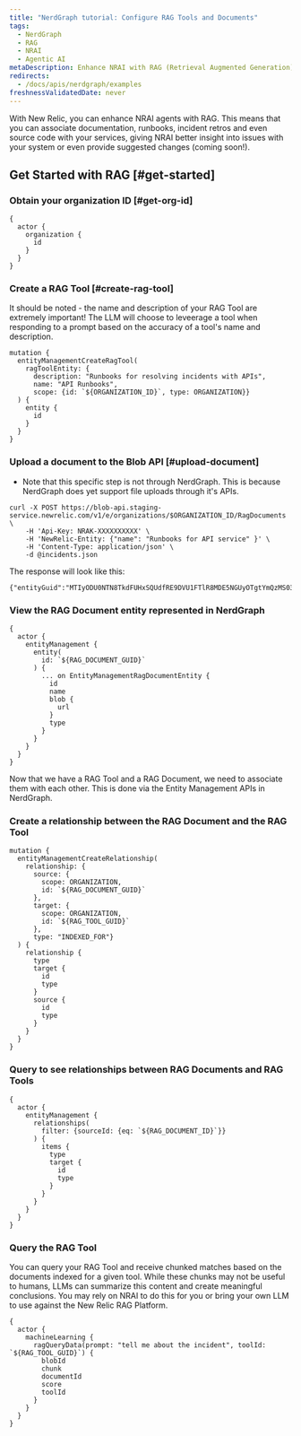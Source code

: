 ```yaml
---
title: "NerdGraph tutorial: Configure RAG Tools and Documents"
tags:
  - NerdGraph
  - RAG
  - NRAI
  - Agentic AI
metaDescription: Enhance NRAI with RAG (Retrieval Augmented Generation)
redirects:
  - /docs/apis/nerdgraph/examples
freshnessValidatedDate: never
---
```


With New Relic, you can enhance NRAI agents with RAG. This means that you can associate documentation, runbooks, incident retros and even source code with your services, giving NRAI better insight into issues with your system or even provide suggested changes (coming soon!).

## Get Started with RAG [#get-started]

### Obtain your organization ID [#get-org-id]
```
{
  actor {
    organization {
      id
    }
  }
}
```

### Create a RAG Tool [#create-rag-tool]

It should be noted - the name and description of your RAG Tool are extremely important! The LLM will choose to leveerage a tool when responding to a prompt based on the accuracy of a tool's name and description.

```
mutation {
  entityManagementCreateRagTool(
    ragToolEntity: {
      description: "Runbooks for resolving incidents with APIs",
      name: "API Runbooks",
      scope: {id: `${ORGANIZATION_ID}`, type: ORGANIZATION}}
  ) {
    entity {
      id
    }
  }
}
```

### Upload a document to the Blob API [#upload-document]

* Note that this specific step is not through NerdGraph. This is because NerdGraph does yet support file uploads through it's APIs.

```
curl -X POST https://blob-api.staging-service.newrelic.com/v1/e/organizations/$ORGANIZATION_ID/RagDocuments \
    -H 'Api-Key: NRAK-XXXXXXXXXX' \
    -H 'NewRelic-Entity: {"name": "Runbooks for API service" }' \
    -H 'Content-Type: application/json' \
    -d @incidents.json
```

The response will look like this:

```
{"entityGuid":"MTIyODU0NTN8TkdFUHxSQUdfRE9DVU1FTlR8MDE5NGUyOTgtYmQzMS03NzA4LWI3NzItYzQ4MTZlYjNhYThk","blobVersionEntity":null}
```

### View the RAG Document entity represented in NerdGraph

```
{
  actor {
    entityManagement {
      entity(
        id: `${RAG_DOCUMENT_GUID}`
      ) {
        ... on EntityManagementRagDocumentEntity {
          id
          name
          blob {
            url
          }
          type
        }
      }
    }
  }
}
```

Now that we have a RAG Tool and a RAG Document, we need to associate them with each other. This is done via the Entity Management APIs in NerdGraph.

### Create a relationship between the RAG Document and the RAG Tool

```
mutation {
  entityManagementCreateRelationship(
    relationship: {
      source: {
        scope: ORGANIZATION,
        id: `${RAG_DOCUMENT_GUID}`
      },
      target: {
        scope: ORGANIZATION,
        id: `${RAG_TOOL_GUID}`
      },
      type: "INDEXED_FOR"}
  ) {
    relationship {
      type
      target {
        id
        type
      }
      source {
        id
        type
      }
    }
  }
}
```

### Query to see relationships between RAG Documents and RAG Tools

```
{
  actor {
    entityManagement {
      relationships(
        filter: {sourceId: {eq: `${RAG_DOCUMENT_ID}`}}
      ) {
        items {
          type
          target {
            id
            type
          }
        }
      }
    }
  }
}
```

### Query the RAG Tool

You can query your RAG Tool and receive chunked matches based on the documents indexed for a given tool. While these chunks may not be useful to humans, LLMs can summarize this content and create meaningful conclusions. You may rely on NRAI to do this for you or bring your own LLM to use against the New Relic RAG Platform.

```
{
  actor {
    machineLearning {
      ragQueryData(prompt: "tell me about the incident", toolId: `${RAG_TOOL_GUID}`) {
        blobId
        chunk
        documentId
        score
        toolId
      }
    }
  }
}
```